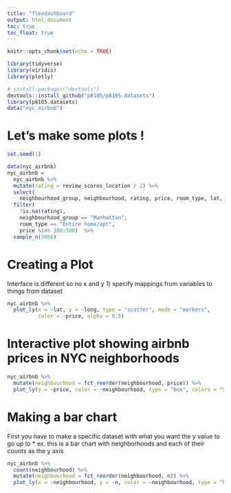 ```yaml
---
title: "flexdashboard"
output: html_document
toc: true
toc_float: true
---
```


```r
knitr::opts_chunk$set(echo = TRUE)
```

```r
library(tidyverse)
library(viridis)
library(plotly)
```

```r
# install.packages("devtools")
devtools::install_github("p8105/p8105.datasets")
library(p8105.datasets)
data("nyc_airbnb")
```

# Let's make some plots !

```r
set.seed(1)

data(nyc_airbnb)
nyc_airbnb = 
  nyc_airbnb %>% 
  mutate(rating = review_scores_location / 2) %>%
  select(
    neighbourhood_group, neighbourhood, rating, price, room_type, lat, long) %>%
  filter(
    !is.na(rating), 
    neighbourhood_group == "Manhattan",
    room_type == "Entire home/apt",
    price %in% 100:500)  %>% 
  sample_n(5000)
```

# Creating a Plot 

Interface is different so no x and y 
1) specify mappings from variables to things from dataset 


```r
nyc_airbnb %>% 
  plot_ly(x = ~lat, y = ~long, type = "scatter", mode = "markers", 
          color = ~price, alpha = 0.5)
```

# Interactive plot showing airbnb prices in NYC neighborhoods 

```r
nyc_airbnb %>% 
  mutate(neighbourhood = fct_reorder(neighbourhood, price)) %>% 
  plot_ly(y = ~price, color = ~neighbourhood, type = "box", colors = "Set2")
```

# Making a bar chart

First you have to make a specific dataset with what you want the y value to go up to * ex. this is a bar chart with neighborhoods and each of their counts as the y axis 

```r
nyc_airbnb %>% 
  count(neighbourhood) %>% 
  mutate(neighbourhood = fct_reorder(neighbourhood, n)) %>% 
  plot_ly(x = ~neighbourhood, y = ~n, color = ~neighbourhood, type = "bar")
```





